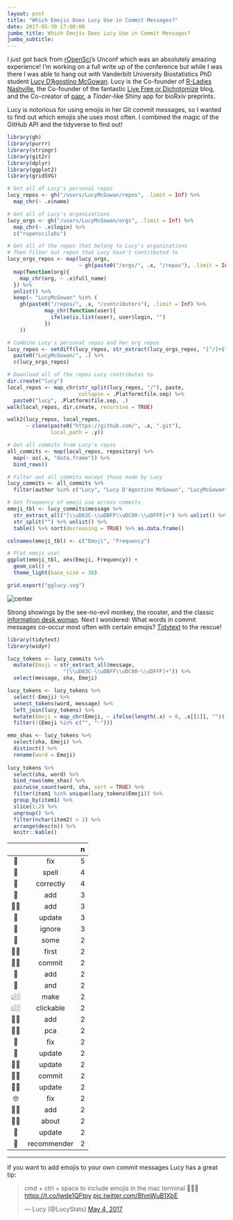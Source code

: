 ```yaml
---
layout: post
title: "Which Emojis Does Lucy Use in Commit Messages?"
date: 2017-05-30 17:00:00
jumbo_title: Which Emojis Does Lucy Use in Commit Messages?
jumbo_subtitle:
---
```


I just got back from [rOpenSci](https://ropensci.org/)'s Unconf which was an
absolutely amazing experience! I'm working on a full write up of the conference
but while I was there I was able to hang out with Vanderbilt University 
Biostatistics PhD student [Lucy D'Agostino McGowan](https://twitter.com/LucyStats). Lucy is the Co-founder of
[R-Ladies Nashville](https://www.meetup.com/rladies-nashville/), the
Co-founder of the fantastic
[Live Free or Dichotomize](http://livefreeordichotomize.com/) blog, and the
Co-creator of [papr](https://simplystatistics.org/2016/10/03/papr/), a
*Tinder*-like Shiny app for bioRxiv preprints.

Lucy is notorious for using emojis in her Git commit messages, so I wanted to
find out which emojis she uses most often. I combined the magic of the GitHub
API and the tidyverse to find out!

```r
library(gh)
library(purrr)
library(stringr)
library(git2r)
library(dplyr)
library(ggplot2)
library(gridSVG)

# Get all of Lucy's personal repos
lucy_repos <- gh("/users/LucyMcGowan/repos", .limit = Inf) %>%
  map_chr(~ .x$name)

# Get all of Lucy's organizations
lucy_orgs <- gh("/users/LucyMcGowan/orgs", .limit = Inf) %>%
  map_chr(~ .x$login) %>%
  c("ropenscilabs")

# Get all of the repos that belong to Lucy's organizations
# Then filter out repos that Lucy hasn't contributed to
lucy_orgs_repos <- map(lucy_orgs, 
                       ~ gh(paste0("/orgs/", .x, "/repos"), .limit = Inf)) %>%
  map(function(org){
    map_chr(org, ~ .x$full_name)
  }) %>%
  unlist() %>%
  keep(~ "LucyMcGowan" %in% (
    gh(paste0("/repos/", .x, "/contributors"), .limit = Inf) %>%
            map_chr(function(user){
              ifelse(is.list(user), user$login, "")
            })
    ))

# Combine Lucy's personal repos and her org repos
lucy_repos <- setdiff(lucy_repos, str_extract(lucy_orgs_repos, "[^/]+$")) %>%
  paste0("LucyMcGowan/", .) %>%
  c(lucy_orgs_repos)

# Download all of the repos Lucy contributes to
dir.create("lucy")
local_repos <- map_chr(str_split(lucy_repos, "/"), paste, 
                       collapse = .Platform$file.sep) %>%
  paste0("lucy", .Platform$file.sep, .)
walk(local_repos, dir.create, recursive = TRUE)

walk2(lucy_repos, local_repos,
      ~ clone(paste0("https://github.com/", .x, ".git"),
              local_path = .y))

# Get all commits from Lucy's repos
all_commits <- map(local_repos, repository) %>%
  map(~ as(.x, "data.frame")) %>%
  bind_rows()

# Filter out all commits except those made by Lucy
lucy_commits <- all_commits %>%
  filter(author %in% c("Lucy", "Lucy D'Agostino McGowan", "LucyMcGowan"))

# Get frequency of emoji use across commits
emoji_tbl <- lucy_commits$message %>%
  str_extract_all("[\\uD83C-\\uDBFF\\uDC00-\\uDFFF]+") %>% unlist() %>%
  str_split("") %>% unlist() %>% 
  table() %>% sort(decreasing = TRUE) %>% as.data.frame()

colnames(emoji_tbl) <- c("Emoji", "Frequency")

# Plot emoji use!
ggplot(emoji_tbl, aes(Emoji, Frequency)) +
  geom_col() +
  theme_light(base_size = 30)

grid.export("gglucy.svg")
```

<img src="http://seankross.com/img/2017-05-30-Which-Emojis-Does-Lucy-Use-in-Commit-Messages/gglucy.png" alt="center" class="img-thumbnail" max-width="100%" height="auto">

Strong showings by the see-no-evil monkey, the rooster, and the classic
[information desk woman](https://emojipedia.org/information-desk-person/). Next
I wondered: What words in commit messages co-occur most often with certain
emojis? [Tidytext](http://tidytextmining.com/) to the rescue!

```r
library(tidytext)
library(widyr)

lucy_tokens <- lucy_commits %>%
  mutate(Emoji = str_extract_all(message, 
                  "[\\uD83C-\\uDBFF\\uDC00-\\uDFFF]+")) %>%
  select(message, sha, Emoji) 

lucy_tokens <- lucy_tokens %>%
  select(-Emoji) %>%
  unnest_tokens(word, message) %>%
  left_join(lucy_tokens) %>%
  mutate(Emoji = map_chr(Emoji, ~ ifelse(length(.x) > 0, .x[[1]], ""))) %>%
  filter(!(Emoji %in% c("", "-")))

emo_shas <- lucy_tokens %>%
  select(sha, Emoji) %>%
  distinct() %>%
  rename(word = Emoji)
  
lucy_tokens %>%
  select(sha, word) %>%
  bind_rows(emo_shas) %>%
  pairwise_count(word, sha, sort = TRUE) %>%
  filter(item1 %in% unique(lucy_tokens$Emoji)) %>%
  group_by(item1) %>%
  slice(1:2) %>%
  ungroup() %>%
  filter(nchar(item2) > 2) %>%
  arrange(desc(n)) %>%
  knitr::kable()
```

| |             |  n|
|:-----:|:----------------:|--:|
|🐛     |fix              |  5|
|🙈     |spell            |  4|
|🙈     |correctly        |  4|
|👖     |add              |  3|
|💅🏼    |add              |  3|
|🙊     |update           |  3|
|🙊     |ignore           |  3|
|🌻     |some             |  2|
|🎉🐓    |first            |  2|
|🎉🐓    |commit           |  2|
|🐓     |add              |  2|
|🐓     |and              |  2|
|👆🏼    |make             |  2|
|👆🏼    |clickable        |  2|
|👌🏼    |add              |  2|
|👌🏼    |pca              |  2|
|👷     |fix              |  2|
|👷     |update           |  2|
|💁🏻    |update           |  2|
|💁🏻    |commit           |  2|
|💅🏼    |update           |  2|
|🤓     |fix              |  2|
|🙆🏻    |add              |  2|
|🙆🏻    |about            |  2|
|🚒     |update           |  2|
|🚒     |recommender      |  2|

---

If you want to add emojis to your own commit messages Lucy has a great tip:


<blockquote class="twitter-tweet" data-lang="en"><p lang="en" dir="ltr">cmd + ctrl + space to include emojis in the mac terminal 🐓🍻🐙 <a href="https://t.co/Iwde1QFtpy">https://t.co/Iwde1QFtpy</a> <a href="https://t.co/BhmWuB1XbE">pic.twitter.com/BhmWuB1XbE</a></p>&mdash; Lucy (@LucyStats) <a href="https://twitter.com/LucyStats/status/859933057201123328">May 4, 2017</a></blockquote>
<script async src="http://platform.twitter.com/widgets.js" charset="utf-8"></script> 

